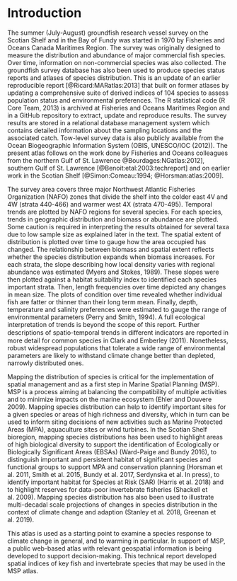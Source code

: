 # Introduction {#sec:introduction}

The summer (July-August) groundfish research vessel survey on the Scotian Shelf and in the Bay of Fundy was started in 1970 by Fisheries and Oceans Canada Maritimes Region. The survey was originally designed to measure the distribution and abundance of major commercial fish species. Over time, information on non-commercial species was also collected. The groundfish survey database has also been used to produce species status reports and atlases of species distribution. 
This is an update of an earlier reproducible report [@Ricard:MARatlas:2013] that built on former atlases by updating a comprehensive suite of derived indices of 104 species to assess population status and environmental preferences. The R statistical code (R Core Team, 2013) is archived at Fisheries and Oceans Maritimes Region and in a GitHub repository to extract, update and reproduce results. The survey results are stored in a relational database management system which contains detailed information about the sampling locations and the associated catch. Tow-level survey data is also publicly available from the Ocean Biogeographic Information System (OBIS, UNESCO/IOC (2012)). The present atlas follows on the work done by Fisheries and Oceans colleagues from the northern Gulf of St. Lawrence  @Bourdages:NGatlas:2012], southern Gulf of St. Lawrence [@Benoit:etal:2003:techreport] and on earlier work in the Scotian Shelf [@Simon:Comeau:1994; @Horsman:atlas:2009].

The survey area covers three major Northwest Atlantic Fisheries Organization (NAFO) zones that divide the shelf into the colder east 4V and 4W (strata 440-466) and warmer west 4X (strata 470-495). Temporal trends are plotted by NAFO regions for several species. For each species, trends in geographic distribution and biomass or abundance are plotted. Some caution is required in interpreting the results obtained for several taxa due to low sample size as explained later in the text. The spatial extent of distribution is plotted over time to gauge how the area occupied has changed. The relationship between biomass and spatial extent reflects whether the species distribution expands when biomass increases. For each strata, the slope describing how local density varies with regional abundance was estimated (Myers and Stokes, 1989). These slopes were then plotted against a habitat suitability index to identified each species important strata. Then, length frequencies over time depicted any changes in mean size. The plots of condition over time revealed whether individual fish are fatter or thinner than their long term mean. Finally, depth, temperature and salinity preferences were estimated to gauge the range of environmental parameters (Perry and Smith, 1994). A full ecological interpretation of trends is beyond the scope of this report. Further descriptions of spatio-temporal trends in diﬀerent indicators are reported in more detail for common species in Clark and Emberley (2011). Nonetheless, robust widespread populations that tolerate a wide range of environmental parameters are likely to withstand climate change better than depleted, narrowly distributed ones. 

Mapping the distribution of species is critical for the implementation of spatial management and as a first step in Marine Spatial Planning (MSP). MSP is a process aiming at balancing the compatibility of multiple activities and to minimize impacts on the marine ecosystem (Ehler and Douvere 2009). Mapping species distribution can help to identify important sites for a given species or areas of high richness and diversity, which in turn can be used to inform siting decisions of new activities such as Marine Protected Areas (MPA), aquaculture sites or wind turbines. In the Scotian Shelf bioregion, mapping species distributions has been used to highlight areas of high biological diversity to support the identification of Ecologically or Biologically Significant Areas (EBSAs) (Ward-Paige and Bundy 2016), to distinguish important and persistent habitat of significant species and functional groups to support MPA and conservation planning (Horsman et al. 2011, Smith et al. 2015, Bundy et al. 2017, Serdynska et al. In press), to identify important habitat for Species at Risk (SAR) (Harris et al. 2018) and to highlight reserves for data-poor invertebrate fisheries (Shackell et al. 2009). Mapping species distribution has also been used to illustrate multi-decadal scale projections of changes in species distribution in the context of climate change and adaption (Stanley et al. 2018, Greenan et al. 2019). 

This atlas is used as a starting point to examine a species response to climate change in general, and to warming in particular. In support of MSP, a public web-based atlas with relevant geospatial information is being developed to support decision-making. This technical report developed spatial indices of key fish and invertebrate species that may be used in the MSP atlas.



